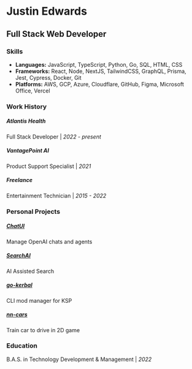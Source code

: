 # Justin Edwards

## Full Stack Web Developer

### Skills

-   **Languages:** JavaScript, TypeScript, Python, Go, SQL, HTML, CSS
-   **Frameworks:** React, Node, NextJS, TailwindCSS, GraphQL, Prisma, Jest, Cypress, Docker, Git
-   **Platforms:** AWS, GCP, Azure, Cloudflare, GitHub, Figma, Microsoft Office, Vercel

### Work History

##### Atlantis Health

Full Stack Developer | _2022 - present_

##### VantagePoint AI

Product Support Specialist | _2021_

##### Freelance

Entertainment Technician | _2015 - 2022_

### Personal Projects

##### [ChatUI](https://github.com/jedwards1230/chat)

Manage OpenAI chats and agents

##### [SearchAI](https://github.com/jedwards1230/search)

AI Assisted Search

##### [go-kerbal](https://github.com/jedwards1230/go-kerbal)

CLI mod manager for KSP

##### [nn-cars](https://github.com/jedwards1230/cars)

Train car to drive in 2D game

### Education

B.A.S. in Technology Development & Management | _2022_
